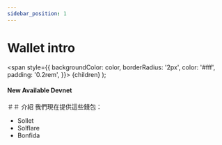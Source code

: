 ```yaml
---
sidebar_position: 1
---
```


# Wallet intro

  <span
    style={{
      backgroundColor: color,
      borderRadius: '2px',
      color: '#fff',
      padding: '0.2rem',
    }}>
    {children}
  </span>
);

#### New Available <Highlight color="#25c2a0">Devnet</Highlight>

＃＃ 介紹
我們現在提供這些錢包：
- Sollet
- Solflare
- Bonfida